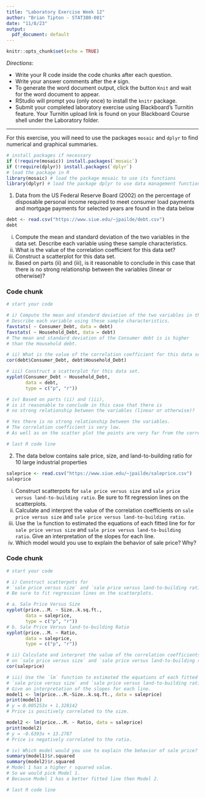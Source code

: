 ```yaml
---
title: "Laboratory Exercise Week 12"
author: "Brian Tipton - STAT380-001"
date: "11/8/23"
output:
  pdf_document: default
---
```


```r
knitr::opts_chunk$set(echo = TRUE)
```

*Directions*: 

* Write your R code inside the code chunks after each question.
* Write your answer comments after the `#` sign.
* To generate the word document output, click the button `Knit` and wait for the word document to appear.
* RStudio will prompt you (only once) to install the `knitr` package.
* Submit your completed laboratory exercise using Blackboard's Turnitin feature. Your Turnitin upload link is found on your Blackboard Course shell under the Laboratory folder.

***

For this exercise, you will need to use the packages `mosaic` and `dplyr` to find numerical and graphical summaries.


```r
# install packages if necessary
if (!require(mosaic)) install.packages(`mosaic`)
if (!require(dplyr)) install.packages(`dplyr`)
# load the package in R
library(mosaic) # load the package mosaic to use its functions
library(dplyr) # load the package dplyr to use data management functions
```


1. Data from the US Federal Reserve Board (2002) on the percentage of disposable personal income required to meet consumer load payments and mortgage payments for selected years are found in the data below

```r
debt <- read.csv("https://www.siue.edu/~jpailde/debt.csv")
debt
```

  i) Compute the mean and standard deviation of the two variables in the data set. Describe each variable using these sample characteristics.  
  ii) What is the value of the correlation coefficient for this data set?  
  iii) Construct a scatterplot for this data set.      
  iv) Based on parts (ii) and (iii), is it reasonable to conclude in this case that there is no strong relationship between the variables (linear or otherwise)?



### Code chunk
```r
# start your code

# i) Compute the mean and standard deviation of the two variables in the data set.
# Describe each variable using these sample characteristics.  
favstats( ~ Consumer_Debt, data = debt)
favstats( ~ Household_Debt, data = debt)
# The mean and standard deviation of the Consumer debt is is higher 
# than the Household debt.

# ii) What is the value of the correlation coefficient for this data set?
cor(debt$Consumer_Debt, debt$Household_Debt)

# iii) Construct a scatterplot for this data set.      
xyplot(Consumer_Debt ~ Household_Debt,
       data = debt,
       type = c("p", "r"))

# iv) Based on parts (ii) and (iii), 
# is it reasonable to conclude in this case that there is
# no strong relationship between the variables (linear or otherwise)?

# Yes there is no strong relationship between the variables. 
# The correlation coefficient is very low.
# As well as on the scatter plot the points are very far from the correlation line.

# last R code line
```


2. The data below contains sale price, size, and land-to-building ratio for 10 large industrial properties

```r
saleprice <- read.csv("https://www.siue.edu/~jpailde/saleprice.csv")
saleprice
```

  i) Construct scatterpots for `sale price versus size` and `sale price versus land-to-building ratio`. Be sure to fit regression lines on the scatterplots.  
  ii) Calculate and interpret the value of the correlation coefficients on `sale price versus size` and `sale price versus land-to-building ratio`.  
  iii) Use the `lm` function to estimated the equations of each fitted line for for `sale price versus size` and `sale price versus land-to-building ratio`. Give an interpretation of the slopes for each line. 
  iv) Which model would you use to explain the behavior of sale price? Why? 

### Code chunk
```r
# start your code

# i) Construct scatterpots for 
# `sale price versus size` and `sale price versus land-to-building ratio`.
# Be sure to fit regression lines on the scatterplots.  

# a. Sale Price Versus Size
xyplot(price...M. ~ Size..k.sq.ft.,
       data = saleprice,
       type = c("p", "r"))
# b. Sale Price Versus land-to-building Ratio
xyplot(price...M. ~ Ratio,
       data = saleprice,
       type = c("p", "r"))

# ii) Calculate and interpret the value of the correlation coefficients
# on `sale price versus size` and `sale price versus land-to-building ratio`.
cor(saleprice)

# iii) Use the `lm` function to estimated the equations of each fitted line for for
# `sale price versus size` and `sale price versus land-to-building ratio`.
# Give an interpretation of the slopes for each line. 
model1 <- lm(price...M.~Size..k.sq.ft., data = saleprice)
print(model1)
# y = 0.005253x + 1.328142
# Price is positively correlated to the size.

model2 <- lm(price...M. ~ Ratio, data = saleprice)
print(model2)
# y = -0.6393x + 13.2787
# Price is negatively correlated to the ratio.

# iv) Which model would you use to explain the behavior of sale price? Why? 
summary(model1)$r.squared
summary(model2)$r.squared
# Model 1 has a higher r squared value.
# So we would pick Model 1.
# Because Model 1 has a better fitted line then Model 2.

# last R code line
```


